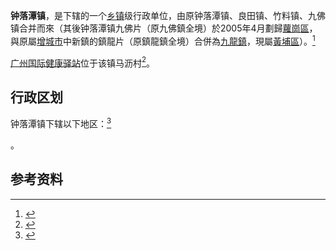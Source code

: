 {{NoteTA|zh-hans:钟落潭; zh-hant:鐘落潭;}}
{{中国乡级行政区|44/01/11/108/000}}

'''钟落潭镇'''，是{{PRC admin/fullname|44/01/11/108/000|3}}下辖的一个[[乡镇|乡镇]]级行政单位，由原钟落潭镇、良田镇、竹料镇、九佛镇合并而來（其後钟落潭镇九佛片（原九佛鎮全境）於2005年4月劃歸[[蘿崗區|蘿崗區]]，與原屬[[增城市|增城市]]中新鎮的鎮龍片（原鎮龍鎮全境）合併為[[九龙镇_(广州市)|九龍鎮]]，現屬[[黃埔區|黃埔區]]）。<ref>{{PRC admin/ref sgc|{{PRC admin/parent|44/01/11/108/000}}}}</ref>

[[广州国际健康驿站|广州国际健康驿站]]位于该镇马沥村<ref>{{cite news|url=http://news.southcn.com/nfplus/nfsp/content/2021-09/03/content_192724826.htm|title=见证“广州速度”！航拍即将竣工的广州国际健康驿站|publisher=南方plus|date=2021-09-03|accessdate=2021-09-04}}</ref>。

== 行政区划 ==

钟落潭镇下辖以下地区：<ref>{{PRC admin/ref sgc|44/01/11/108/000}}</ref>

{{PRC admin/children|44/01/11/108/000}}。

== 参考资料 ==

{{reflist}}

{{行政区划小作品}}
{{PRC admin/navcat|44/01/11/108/000}}